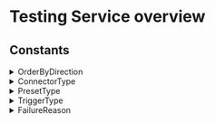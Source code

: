 # Testing Service overview







## Constants

<details>
  <summary>OrderByDirection</summary>

  | Value |
|-------|
| `ORDER_BY_DIRECTION_UNSPECIFIED` |
| `ASC` |
| `DESC` |
</details>
<details>
  <summary>ConnectorType</summary>

  | Value |
|-------|
| `CONNECTOR_TYPE_UNSPECIFIED` |
| `SLACK` |
| `GENERIC_HTTPS` |
| `PAGERDUTY` |
| `AWS` |
| `IBM_EVENT_NOTIFICATIONS` |
</details>
<details>
  <summary>PresetType</summary>

  | Value |
|-------|
| `PRESET_TYPE_UNSPECIFIED` |
| `SYSTEM` |
| `CUSTOM` |
</details>
<details>
  <summary>TriggerType</summary>

  | Value |
|-------|
| `TRIGGER_TYPE_UNSPECIFIED` |
| `MANUAL` |
| `AUTOMATIC` |
</details>
<details>
  <summary>FailureReason</summary>

  | Value |
|-------|
| `FAILURE_REASON_UNSPECIFIED` |
| `INVALID_TEMPLATE` |
| `FIELD_NOT_FOUND` |
| `TEMPLATE_EXCEEDS_MAX_LENGTH` |
| `RENDERED_VALUE_EXCEEDS_MAX_LENGTH` |
</details>

